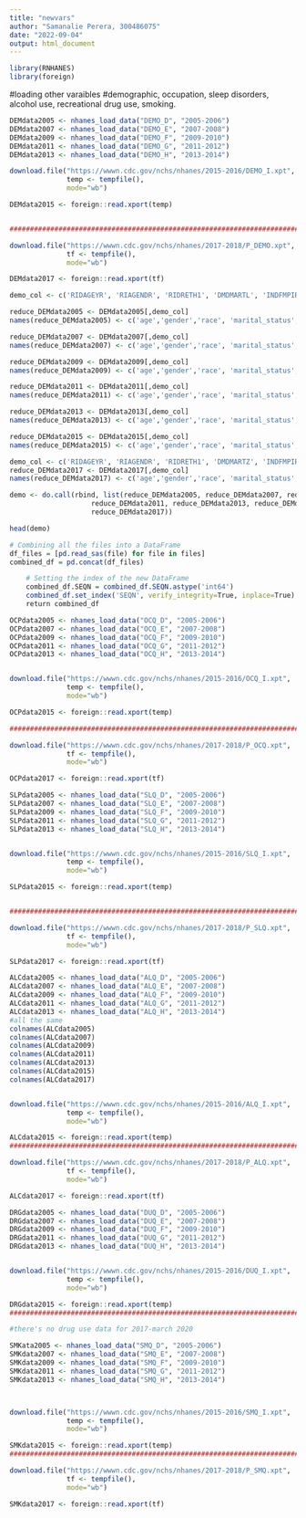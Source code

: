 ```yaml
---
title: "newvars"
author: "Samanalie Perera, 300486075"
date: "2022-09-04"
output: html_document
---
```


```r
library(RNHANES)
library(foreign)
```

#loading other varaibles 
#demographic, occupation, sleep disorders, alcohol use, recreational drug use, smoking.
```r
DEMdata2005 <- nhanes_load_data("DEMO_D", "2005-2006")
DEMdata2007 <- nhanes_load_data("DEMO_E", "2007-2008")
DEMdata2009 <- nhanes_load_data("DEMO_F", "2009-2010")
DEMdata2011 <- nhanes_load_data("DEMO_G", "2011-2012")
DEMdata2013 <- nhanes_load_data("DEMO_H", "2013-2014")

download.file("https://wwwn.cdc.gov/nchs/nhanes/2015-2016/DEMO_I.xpt", 
              temp <- tempfile(), 
              mode="wb")

DEMdata2015 <- foreign::read.xport(temp)


################################################################################

download.file("https://wwwn.cdc.gov/nchs/nhanes/2017-2018/P_DEMO.xpt", 
              tf <- tempfile(), 
              mode="wb")

DEMdata2017 <- foreign::read.xport(tf)
```

```r
demo_col <- c('RIDAGEYR', 'RIAGENDR', 'RIDRETH1', 'DMDMARTL', 'INDFMPIR')

reduce_DEMdata2005 <- DEMdata2005[,demo_col]
names(reduce_DEMdata2005) <- c('age','gender','race', 'marital_status', 'household_income')

reduce_DEMdata2007 <- DEMdata2007[,demo_col]
names(reduce_DEMdata2007) <- c('age','gender','race', 'marital_status', 'household_income')

reduce_DEMdata2009 <- DEMdata2009[,demo_col]
names(reduce_DEMdata2009) <- c('age','gender','race', 'marital_status', 'household_income')

reduce_DEMdata2011 <- DEMdata2011[,demo_col]
names(reduce_DEMdata2011) <- c('age','gender','race', 'marital_status', 'household_income')

reduce_DEMdata2013 <- DEMdata2013[,demo_col]
names(reduce_DEMdata2013) <- c('age','gender','race', 'marital_status', 'household_income')

reduce_DEMdata2015 <- DEMdata2015[,demo_col]
names(reduce_DEMdata2015) <- c('age','gender','race', 'marital_status', 'household_income')

demo_col <- c('RIDAGEYR', 'RIAGENDR', 'RIDRETH1', 'DMDMARTZ', 'INDFMPIR')
reduce_DEMdata2017 <- DEMdata2017[,demo_col]
names(reduce_DEMdata2017) <- c('age','gender','race', 'marital_status', 'household_income')

demo <- do.call(rbind, list(reduce_DEMdata2005, reduce_DEMdata2007, reduce_DEMdata2009,
                    reduce_DEMdata2011, reduce_DEMdata2013, reduce_DEMdata2015,
                    reduce_DEMdata2017))

head(demo)
```


```r
# Combining all the files into a DataFrame
df_files = [pd.read_sas(file) for file in files]
combined_df = pd.concat(df_files)

    # Setting the index of the new DataFrame
    combined_df.SEQN = combined_df.SEQN.astype('int64')
    combined_df.set_index('SEQN', verify_integrity=True, inplace=True)
    return combined_df

```

```r
OCPdata2005 <- nhanes_load_data("OCQ_D", "2005-2006")
OCPdata2007 <- nhanes_load_data("OCQ_E", "2007-2008")
OCPdata2009 <- nhanes_load_data("OCQ_F", "2009-2010")
OCPdata2011 <- nhanes_load_data("OCQ_G", "2011-2012")
OCPdata2013 <- nhanes_load_data("OCQ_H", "2013-2014")


download.file("https://wwwn.cdc.gov/nchs/nhanes/2015-2016/OCQ_I.xpt", 
              temp <- tempfile(), 
              mode="wb")

OCPdata2015 <- foreign::read.xport(temp)

################################################################################

download.file("https://wwwn.cdc.gov/nchs/nhanes/2017-2018/P_OCQ.xpt", 
              tf <- tempfile(), 
              mode="wb")

OCPdata2017 <- foreign::read.xport(tf)


```

```r
SLPdata2005 <- nhanes_load_data("SLQ_D", "2005-2006")
SLPdata2007 <- nhanes_load_data("SLQ_E", "2007-2008")
SLPdata2009 <- nhanes_load_data("SLQ_F", "2009-2010")
SLPdata2011 <- nhanes_load_data("SLQ_G", "2011-2012")
SLPdata2013 <- nhanes_load_data("SLQ_H", "2013-2014")


download.file("https://wwwn.cdc.gov/nchs/nhanes/2015-2016/SLQ_I.xpt", 
              temp <- tempfile(), 
              mode="wb")

SLPdata2015 <- foreign::read.xport(temp)


################################################################################

download.file("https://wwwn.cdc.gov/nchs/nhanes/2017-2018/P_SLQ.xpt", 
              tf <- tempfile(), 
              mode="wb")

SLPdata2017 <- foreign::read.xport(tf)

```

```r
ALCdata2005 <- nhanes_load_data("ALQ_D", "2005-2006")
ALCdata2007 <- nhanes_load_data("ALQ_E", "2007-2008")
ALCdata2009 <- nhanes_load_data("ALQ_F", "2009-2010")
ALCdata2011 <- nhanes_load_data("ALQ_G", "2011-2012")
ALCdata2013 <- nhanes_load_data("ALQ_H", "2013-2014")
#all the same
colnames(ALCdata2005) 
colnames(ALCdata2007)
colnames(ALCdata2009)
colnames(ALCdata2011)
colnames(ALCdata2013)
colnames(ALCdata2015)
colnames(ALCdata2017)


download.file("https://wwwn.cdc.gov/nchs/nhanes/2015-2016/ALQ_I.xpt", 
              temp <- tempfile(), 
              mode="wb")

ALCdata2015 <- foreign::read.xport(temp)
################################################################################

download.file("https://wwwn.cdc.gov/nchs/nhanes/2017-2018/P_ALQ.xpt", 
              tf <- tempfile(), 
              mode="wb")

ALCdata2017 <- foreign::read.xport(tf)


```


```r
DRGdata2005 <- nhanes_load_data("DUQ_D", "2005-2006")
DRGdata2007 <- nhanes_load_data("DUQ_E", "2007-2008")
DRGdata2009 <- nhanes_load_data("DUQ_F", "2009-2010")
DRGdata2011 <- nhanes_load_data("DUQ_G", "2011-2012")
DRGdata2013 <- nhanes_load_data("DUQ_H", "2013-2014")


download.file("https://wwwn.cdc.gov/nchs/nhanes/2015-2016/DUQ_I.xpt", 
              temp <- tempfile(), 
              mode="wb")

DRGdata2015 <- foreign::read.xport(temp)
################################################################################

#there's no drug use data for 2017-march 2020 


```


```r
SMKata2005 <- nhanes_load_data("SMQ_D", "2005-2006")
SMKdata2007 <- nhanes_load_data("SMQ_E", "2007-2008")
SMKdata2009 <- nhanes_load_data("SMQ_F", "2009-2010")
SMKdata2011 <- nhanes_load_data("SMQ_G", "2011-2012")
SMKdata2013 <- nhanes_load_data("SMQ_H", "2013-2014")



download.file("https://wwwn.cdc.gov/nchs/nhanes/2015-2016/SMQ_I.xpt", 
              temp <- tempfile(), 
              mode="wb")

SMKdata2015 <- foreign::read.xport(temp)
################################################################################

download.file("https://wwwn.cdc.gov/nchs/nhanes/2017-2018/P_SMQ.xpt", 
              tf <- tempfile(), 
              mode="wb")

SMKdata2017 <- foreign::read.xport(tf)


```

